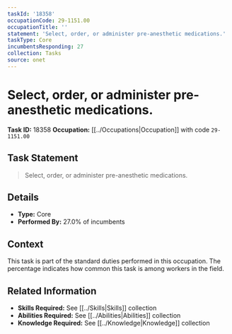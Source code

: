 ```yaml
---
taskId: '18358'
occupationCode: 29-1151.00
occupationTitle: ''
statement: 'Select, order, or administer pre-anesthetic medications.'
taskType: Core
incumbentsResponding: 27
collection: Tasks
source: onet
---
```

# Select, order, or administer pre-anesthetic medications.

**Task ID:** 18358
**Occupation:** [[../Occupations|Occupation]] with code `29-1151.00`

## Task Statement

> Select, order, or administer pre-anesthetic medications.

## Details

- **Type:** Core
- **Performed By:** 27.0% of incumbents

## Context

This task is part of the standard duties performed in this occupation. The percentage indicates how common this task is among workers in the field.

## Related Information

- **Skills Required:** See [[../Skills|Skills]] collection
- **Abilities Required:** See [[../Abilities|Abilities]] collection
- **Knowledge Required:** See [[../Knowledge|Knowledge]] collection
